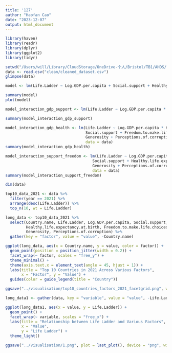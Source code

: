 ```yaml
---
title: '127'
author: "Haofan Cao"
date: "2023-12-07"
output: html_document
---
```


```r
library(haven)
library(readr)
library(dplyr)
library(ggplot2)
library(tidyr)
```

```r
setwd("/Users/will/Library/CloudStorage/OneDrive-个人/Bristol/TB1/AHDS/challenge")
data <- read.csv("clean/cleaned_dataset.csv")
glimpse(data)
```

```r
model <- lm(Life.Ladder ~ Log.GDP.per.capita + Social.support + Healthy.life.expectancy.at.birth + Freedom.to.make.life.choices + Generosity + Perceptions.of.corruption, data = data)

summary(model)
plot(model)
```

```r
model_interaction_gdp_support <- lm(Life.Ladder ~ Log.GDP.per.capita * Social.support + Healthy.life.expectancy.at.birth + Freedom.to.make.life.choices + Generosity + Perceptions.of.corruption, data = data)

summary(model_interaction_gdp_support)
```

```r
model_interaction_gdp_health <- lm(Life.Ladder ~ Log.GDP.per.capita * Healthy.life.expectancy.at.birth + 
                                   Social.support + Freedom.to.make.life.choices + 
                                   Generosity + Perceptions.of.corruption, 
                                   data = data)
summary(model_interaction_gdp_health)
```

```r
model_interaction_support_freedom <- lm(Life.Ladder ~ Log.GDP.per.capita + Freedom.to.make.life.choices * 
                                      Social.support + Healthy.life.expectancy.at.birth + 
                                      Generosity + Perceptions.of.corruption, 
                                      data = data)
summary(model_interaction_support_freedom)
```
```r
dim(data)
```




```r
top10_data_2021 <- data %>%
  filter(year == 2021) %>%
  arrange(desc(Life.Ladder)) %>%
  top_n(10, wt = Life.Ladder)

long_data <- top10_data_2021 %>%
  select(Country.name, Life.Ladder, Log.GDP.per.capita, Social.support, 
         Healthy.life.expectancy.at.birth, Freedom.to.make.life.choices, 
         Generosity, Perceptions.of.corruption) %>%
  gather(key = "factor", value = "value", -Country.name)

ggplot(long_data, aes(x = Country.name, y = value, color = factor)) +
  geom_point(position = position_jitter(width = 0.2)) +
  facet_wrap(~ factor, scales = "free_y") +
  theme_minimal() +
  theme(axis.text.x = element_text(angle = 45, hjust = 1)) +
  labs(title = "Top 10 Countries in 2021 Across Various Factors",
       x = "Factor", y = "Value") +
  guides(color = guide_legend(title = "Country"))

ggsave("../visualisation/top10_countries_factors_2021_facetgrid.png", width = 12, height = 8)


```


```r
long_data1 <- gather(data, key = "variable", value = "value", -Life.Ladder, -year, -Country.name, -X)

ggplot(long_data1, aes(x = value, y = Life.Ladder)) +
  geom_point() +  
  facet_wrap(~ variable, scales = "free_x") +
  labs(title = "Relationship between Life Ladder and Various Factors",
       x = "Value",
       y = "Life Ladder") +
  theme_light()

ggsave("../visualisation/1.png", plot = last_plot(), device = "png", width = 7.29, height = 4.51, units = "in")

```






